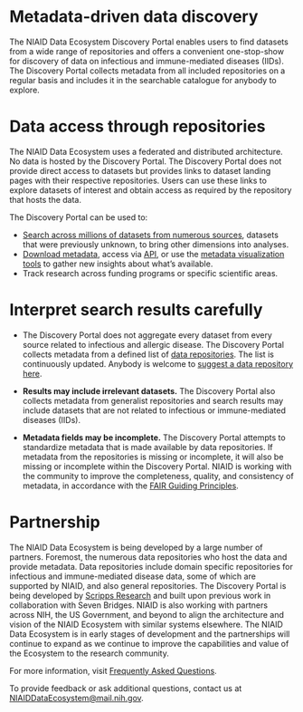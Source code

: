 # Metadata-driven data discovery

The NIAID Data Ecosystem Discovery Portal enables users to find datasets from a wide range of repositories and offers a convenient one-stop-show for discovery of data on infectious and immune-mediated diseases (IIDs). The Discovery Portal collects metadata from all included repositories on a regular basis and includes it in the searchable catalogue for anybody to explore.


# Data access through repositories

The NIAID Data Ecosystem uses a federated and distributed architecture. No data is hosted by the Discovery Portal. The Discovery Portal does not provide direct access to datasets but provides links to dataset landing pages with their respective repositories. Users can use these links to explore datasets of interest and obtain access as required by the repository that hosts the data.


The Discovery Portal can be used to:

- [Search across millions of datasets from numerous sources](https://data-staging.niaid.nih.gov/search/?q=&from=1&filters=%28%40type%3A%28%22Dataset%22%29%29), datasets that were previously unknown, to bring other dimensions into analyses.
- [Download metadata](https://data-staging.niaid.nih.gov/search/), access via [API](https://api.data.niaid.nih.gov/), or use the [metadata visualization tools](https://data-staging.niaid.nih.gov/summary/?q=&from=1&filters=) to gather new insights about what’s available.
- Track research across funding programs or specific scientific areas.


# Interpret search results carefully

- The Discovery Portal does not aggregate every dataset from every source related to infectious and allergic disease. The Discovery Portal collects metadata from a defined list of [data repositories](https://data-staging.niaid.nih.gov/sources/). The list is continuously updated. Anybody is welcome to [suggest a data repository here](https://github.com/NIAID-Data-Ecosystem/nde-crawlers/issues/new?assignees=&labels=&template=suggest-a-new-resource.md&title=%5BSOURCE%5D).

- **Results may include irrelevant datasets.** The Discovery Portal also collects metadata from generalist repositories and search results may include datasets that are not related to infectious or immune-mediated diseases (IIDs).

- **Metadata fields may be incomplete.** The Discovery Portal attempts to standardize metadata that is made available by data repositories. If metadata from the repositories is missing or incomplete, it will also be missing or incomplete within the Discovery Portal. NIAID is working with the community to improve the completeness, quality, and consistency of metadata, in accordance with the [FAIR Guiding Principles](https://doi.org/10.1038/sdata.2016.18).


# Partnership
The NIAID Data Ecosystem is being developed by a large number of partners. Foremost, the numerous data repositories who host the data and provide metadata. Data repositories include domain specific repositories for infectious and immune-mediated disease data, some of which are supported by NIAID, and also general repositories. The Discovery Portal is being developed by [Scripps Research](https://www.scripps.edu/) and built upon previous work in collaboration with Seven Bridges. NIAID is also working with partners across NIH, the US Government, and beyond to align the architecture and vision of the NIAID Ecosystem with similar systems elsewhere. The NIAID Data Ecosystem is in early stages of development and the partnerships will continue to expand as we continue to improve the capabilities and value of the Ecosystem to the research community.


For more information, visit [Frequently Asked Questions](https://data-staging.niaid.nih.gov/faq/).

To provide feedback or ask additional questions, contact us at [NIAIDDataEcosystem@mail.nih.gov](mailto:NIAIDDataEcosystem@mail.nih.gov).